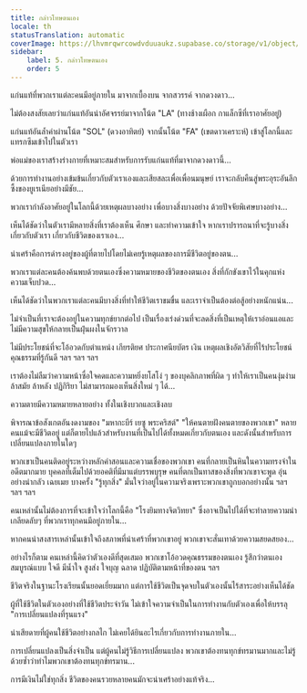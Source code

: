 ```yaml
---
title: กล่าวโทษตนเอง
locale: th
statusTranslation: automatic
coverImage: https://lhvmrqwrcowdvduuaukz.supabase.co/storage/v1/object/public/strapi-uploads/small_cover-tratado-de-psicologia-revolucionaria.webp-5e15e1cec4e0ebebcde5d7fc7565d8fd.webp
sidebar:
    label: 5. กล่าวโทษตนเอง
    order: 5
---
```

แก่นแท้ที่พวกเราแต่ละคนมีอยู่ภายใน มาจากเบื้องบน จากสวรรค์ จากดวงดาว...

ไม่ต้องสงสัยเลยว่าแก่นแท้อันน่าอัศจรรย์มาจากโน้ต "LA" (ทางช้างเผือก กาแล็กซีที่เราอาศัยอยู่)

แก่นแท้อันล้ำค่าผ่านโน้ต "SOL" (ดวงอาทิตย์) จากนั้นโน้ต "FA" (เขตดาวเคราะห์) เข้าสู่โลกนี้และแทรกซึมเข้าไปในตัวเรา

พ่อแม่ของเราสร้างร่างกายที่เหมาะสมสำหรับการรับแก่นแท้ที่มาจากดวงดาวนี้...

ด้วยการทำงานอย่างเข้มข้นเกี่ยวกับตัวเราเองและเสียสละเพื่อเพื่อนมนุษย์ เราจะกลับคืนสู่พระอุระอันลึกซึ้งของยูเรเนียอย่างมีชัย...

พวกเรากำลังอาศัยอยู่ในโลกนี้ด้วยเหตุผลบางอย่าง เพื่อบางสิ่งบางอย่าง ด้วยปัจจัยพิเศษบางอย่าง...

เห็นได้ชัดว่าในตัวเรามีหลายสิ่งที่เราต้องเห็น ศึกษา และทำความเข้าใจ หากเราปรารถนาที่จะรู้บางสิ่งเกี่ยวกับตัวเรา เกี่ยวกับชีวิตของเราเอง...

น่าเศร้าคือการดำรงอยู่ของผู้ที่ตายไปโดยไม่เคยรู้เหตุผลของการมีชีวิตอยู่ของตน...

พวกเราแต่ละคนต้องค้นพบด้วยตนเองซึ่งความหมายของชีวิตของตนเอง สิ่งที่กักขังเขาไว้ในคุกแห่งความเจ็บปวด...

เห็นได้ชัดว่าในพวกเราแต่ละคนมีบางสิ่งที่ทำให้ชีวิตเราขมขื่น และเราจำเป็นต้องต่อสู้อย่างหนักแน่น...

ไม่จำเป็นที่เราจะต้องอยู่ในความทุกข์ยากต่อไป เป็นเรื่องเร่งด่วนที่จะลดสิ่งที่เป็นเหตุให้เราอ่อนแอและไม่มีความสุขให้กลายเป็นฝุ่นผงในจักรวาล

ไม่มีประโยชน์ที่จะโอ้อวดกับตำแหน่ง เกียรติยศ ประกาศนียบัตร เงิน เหตุผลเชิงอัตวิสัยที่ไร้ประโยชน์ คุณธรรมที่รู้กันดี ฯลฯ ฯลฯ ฯลฯ

เราต้องไม่ลืมว่าความหน้าซื่อใจคดและความหยิ่งยโสโง่ ๆ ของบุคลิกภาพที่ผิด ๆ ทำให้เราเป็นคนงุ่มง่าม ล้าสมัย ล้าหลัง ปฏิกิริยา ไม่สามารถมองเห็นสิ่งใหม่ ๆ ได้...

ความตายมีความหมายหลายอย่าง ทั้งในเชิงบวกและเชิงลบ

พิจารณาข้อสังเกตอันงดงามของ "มหากะบีร์ เยซู พระคริสต์" "ให้คนตายฝังคนตายของพวกเขา" หลายคนแม้จะมีชีวิตอยู่ แต่ก็ตายไปแล้วสำหรับงานที่เป็นไปได้ทั้งหมดเกี่ยวกับตนเอง และดังนั้นสำหรับการเปลี่ยนแปลงภายในใดๆ

พวกเขาเป็นคนติดอยู่ระหว่างหลักคำสอนและความเชื่อของพวกเขา คนที่กลายเป็นหินในความทรงจำในอดีตมากมาย บุคคลที่เต็มไปด้วยอคติที่มีมาแต่บรรพบุรุษ คนที่ตกเป็นทาสของสิ่งที่พวกเขาจะพูด อุ่นอย่างน่ากลัว เฉยเมย บางครั้ง "รู้ทุกสิ่ง" มั่นใจว่าอยู่ในความจริงเพราะพวกเขาถูกบอกอย่างนั้น ฯลฯ ฯลฯ ฯลฯ

คนเหล่านั้นไม่ต้องการที่จะเข้าใจว่าโลกนี้คือ "โรงยิมทางจิตวิทยา" ซึ่งอาจเป็นไปได้ที่จะทำลายความน่าเกลียดลับๆ ที่พวกเราทุกคนมีอยู่ภายใน...

หากคนน่าสงสารเหล่านั้นเข้าใจถึงสภาพที่น่าเศร้าที่พวกเขาอยู่ พวกเขาจะสั่นเทาด้วยความสยดสยอง...

อย่างไรก็ตาม คนเหล่านี้คิดว่าตัวเองดีที่สุดเสมอ พวกเขาโอ้อวดคุณธรรมของตนเอง รู้สึกว่าตนเองสมบูรณ์แบบ ใจดี มีน้ำใจ สูงส่ง ใจบุญ ฉลาด ปฏิบัติตามหน้าที่ของตน ฯลฯ

ชีวิตจริงในฐานะโรงเรียนนั้นยอดเยี่ยมมาก แต่การใช้ชีวิตเป็นจุดจบในตัวเองนั้นไร้สาระอย่างเห็นได้ชัด

ผู้ที่ใช้ชีวิตในตัวเองอย่างที่ใช้ชีวิตประจำวัน ไม่เข้าใจความจำเป็นในการทำงานกับตัวเองเพื่อให้บรรลุ "การเปลี่ยนแปลงที่รุนแรง"

น่าเสียดายที่ผู้คนใช้ชีวิตอย่างกลไก ไม่เคยได้ยินอะไรเกี่ยวกับการทำงานภายใน...

การเปลี่ยนแปลงเป็นสิ่งจำเป็น แต่ผู้คนไม่รู้วิธีการเปลี่ยนแปลง พวกเขาต้องทนทุกข์ทรมานมากและไม่รู้ด้วยซ้ำว่าทำไมพวกเขาต้องทนทุกข์ทรมาน...

การมีเงินไม่ใช่ทุกสิ่ง ชีวิตของคนรวยหลายคนมักจะน่าเศร้าอย่างแท้จริง...

